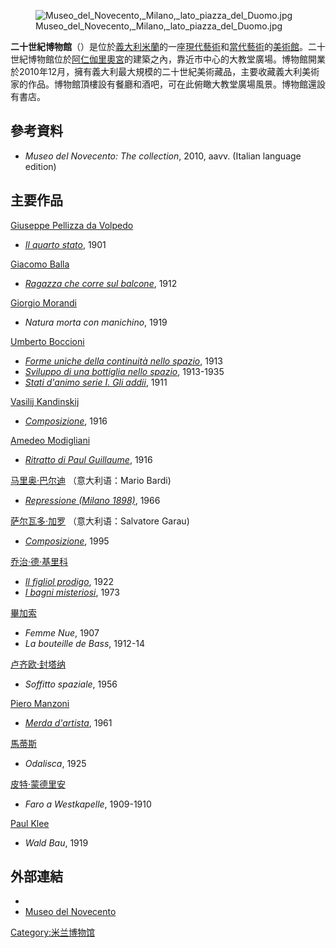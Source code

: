 [[File:Museo_del_Novecento,_Milano,_lato_piazza_del_Duomo.jpg|thumb]]

'''二十世紀博物館'''（{{Lang-it|Museo del Novecento}}）是位於[[義大利|義大利]][[米蘭|米蘭]]的一座[[現代藝術|現代藝術]]和[[當代藝術|當代藝術]]的[[美術館|美術館]]。二十世紀博物館位於[[阿仁伽里奧宮|阿仁伽里奧宮]]的建築之內，靠近市中心的大教堂廣場。博物館開業於2010年12月，擁有義大利最大規模的二十世紀美術藏品，主要收藏義大利美術家的作品。博物館頂樓設有餐廳和酒吧，可在此俯瞰大教堂廣場風景。博物館還設有書店。
==參考資料==
*''Museo del Novecento: The collection'', 2010, aavv. (Italian language edition)

==主要作品 ==
{{div col|3}}
;[[Giuseppe_Pellizza_da_Volpedo|Giuseppe Pellizza da Volpedo]]
* ''[[Il_quarto_stato|Il quarto stato]]'', 1901

;[[Giacomo_Balla|Giacomo Balla]]
* ''[[Ragazza_che_corre_sul_balcone|Ragazza che corre sul balcone]]'', 1912

;[[Giorgio_Morandi|Giorgio Morandi]]
*''Natura morta con manichino'', 1919

;[[Umberto_Boccioni|Umberto Boccioni]]
* ''[[Forme_uniche_della_continuità_nello_spazio|Forme uniche della continuità nello spazio]]'', 1913
* ''[[Sviluppo_di_una_bottiglia_nello_spazio|Sviluppo di una bottiglia nello spazio]]'', 1913-1935
* ''[[Stati_d'animo_serie_I._Gli_addii|Stati d'animo serie I. Gli addii]]'', 1911

;[[Vasilij_Kandinskij|Vasilij Kandinskij]]
* ''[[Composizione_(Kandinskij_1916)|Composizione]]'', 1916

;[[Amedeo_Modigliani|Amedeo Modigliani]]
* ''[[Ritratto_di_Paul_Guillaume_(Modigliani_Milano)|Ritratto di Paul Guillaume]]'', 1916

;[[马里奥·巴尔迪|马里奥·巴尔迪]] （意大利语：Mario Bardi)
*''[[Repressione_(Milano_1898)|Repressione (Milano 1898)]]'', 1966

;[[萨尔瓦多·加罗|萨尔瓦多·加罗]] （意大利语：Salvatore Garau)
*''[[構圖_(萨尔瓦多·加罗)|Composizione]]'', 1995

;[[乔治·德·基里科|乔治·德·基里科]]
* ''[[Il_figliol_prodigo_(Giorgio_de_Chirico)|Il figliol prodigo]]'', 1922
* ''[[I_bagni_misteriosi|I bagni misteriosi]]'', 1973

;[[畢加索|畢加索]]
*''Femme Nue'', 1907
*''La bouteille de Bass'', 1912-14

;[[卢齐欧·封塔纳|卢齐欧·封塔纳]]
* ''Soffitto spaziale'', 1956

;[[Piero_Manzoni|Piero Manzoni]]
* ''[[Merda_d'artista|Merda d'artista]]'', 1961

;[[馬蒂斯|馬蒂斯]]
*''Odalisca'', 1925

;[[皮特·蒙德里安|皮特·蒙德里安]]
*''Faro a Westkapelle'', 1909-1910

;[[Paul_Klee|Paul Klee]]
*''Wald Bau'', 1919 
{{div col end}}

==外部連結==
*{{Commonscat-inline|Museo del Novecento (Milan)}}
*[http://museodelnovecento.org/en/ Museo del Novecento]{{Wayback|url=http://museodelnovecento.org/en/ |date=20201213053515 }}
{{coord|45|27|49|N|9|11|25|E|region:IT_source:kolossus-itwiki|display=title}}

[[Category:米兰博物馆|Category:米兰博物馆]]